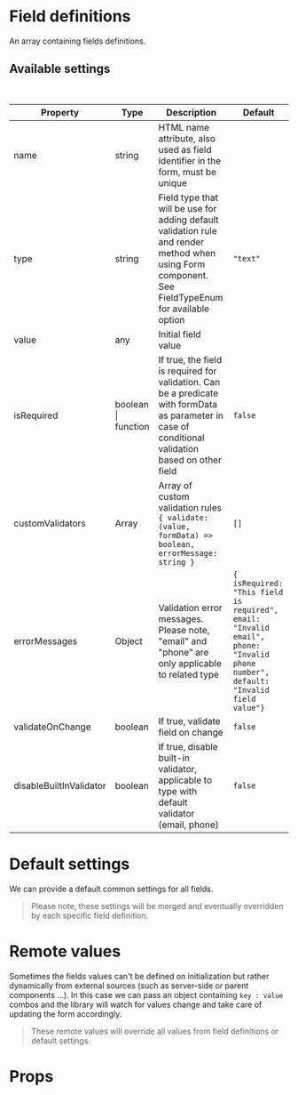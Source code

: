 
<Meta title="Form API/Basic Settings" />

# Field definitions

An array containing fields definitions.

<Preview withSource={SourceState.OPEN}>
  <Story name="Field definitions">
    <CustomFormUsingFormAPI
      fields={[
        {
          name: "field-1",
          type: "text",
          value: "default value 1",
        },
        {
          name: "field-2",
          type: "text",
          value: "default value 2",
        },
      ]}
    />
  </Story>
</Preview>

## Available settings

<br />

| Property                | Type                | Description                                                                                                                                         | Default                                                                                                                          |
| ----------------------- | ------------------- | --------------------------------------------------------------------------------------------------------------------------------------------------- | -------------------------------------------------------------------------------------------------------------------------------- |
| name                    | string              | HTML name attribute, also used as field identifier in the form, must be unique                                                                      |                                                                                                                                  |
| type                    | string              | Field type that will be use for adding default validation rule and render method when using Form component. See FieldTypeEnum for available option  | `"text"`                                                                                                                         |
| value                   | any                 | Initial field value                                                                                                                                 |                                                                                                                                  |
| isRequired              | boolean \| function | If true, the field is required for validation. Can be a predicate with formData as parameter in case of conditional validation based on other field | `false`                                                                                                                          |
| customValidators        | Array               | Array of custom validation rules `{ validate: (value, formData) => boolean, errorMessage: string }`                                                 | `[]`                                                                                                                             |
| errorMessages           | Object              | Validation error messages. Please note, "email" and "phone" are only applicable to related type                                                     | `{ isRequired: "This field is required", email: "Invalid email", phone: "Invalid phone number", default: "Invalid field value"}` |
| validateOnChange        | boolean             | If true, validate field on change                                                                                                                   | `false`                                                                                                                          |
| disableBuiltInValidator | boolean             | If true, disable built-in validator, applicable to type with default validator (email, phone)                                                       | `false`                                                                                                                          |

# Default settings

We can provide a default common settings for all fields.

> Please note, these settings will be merged and eventually overridden by each specific field definition.

<Preview withSource={SourceState.OPEN}>
  <Story name="Default settings">
    <CustomFormUsingFormAPI
      fields={[
        {
          name: "field-1",
          type: "text",
        },
        {
          name: "field-2",
          type: "text",
        },
      ]}
      defaultSettings={{
        value:
          "We all have common default value, all are required, all self validated on change :P",
        isRequired: true,
        validateOnChange: true,
      }}
    />
  </Story>
</Preview>

# Remote values

Sometimes the fields values can't be defined on initialization but rather dynamically from external sources (such as server-side or parent components ...). In this case we can pass an object containing `key : value` combos and the library will watch for values change and take care of updating the form accordingly.

<Preview withSource={SourceState.OPEN}>
  <Story name="Remote values">
    <CustomFormUsingFormAPI
      fields={[
        {
          name: "field-1",
          type: "text",
          value: "default_value_1",
        },
        {
          name: "field-2",
          type: "text",
          value: "default_value_2",
        },
      ]}
      remoteValues={{
        "field-1": "default_value_1 overridden by remote_value_1",
        "field-2": "default_value_2 overridden by remote_value_2",
      }}
    />
  </Story>
</Preview>

> These remote values will override all values from field definitions or default settings.

# Props

<Props of={CustomFormUsingFormAPI} />
